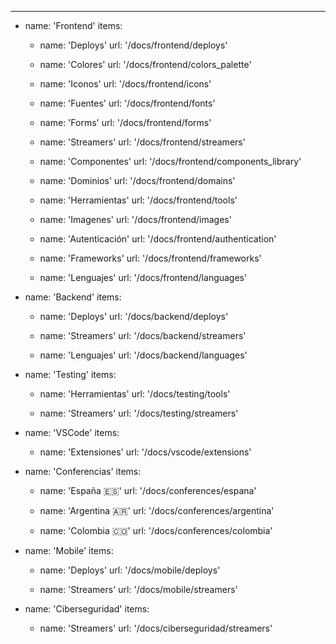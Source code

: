 ---
- name: 'Frontend'
  items:

  - name: 'Deploys'
    url: '/docs/frontend/deploys'

  - name: 'Colores'
    url: '/docs/frontend/colors_palette'

  - name: 'Iconos'
    url: '/docs/frontend/icons'

  - name: 'Fuentes'
    url: '/docs/frontend/fonts'

  - name: 'Forms'
    url: '/docs/frontend/forms'

  - name: 'Streamers'
    url: '/docs/frontend/streamers'

  - name: 'Componentes'
    url: '/docs/frontend/components_library'

  - name: 'Dominios'
    url: '/docs/frontend/domains'

  - name: 'Herramientas'
    url: '/docs/frontend/tools'

  - name: 'Imagenes'
    url: '/docs/frontend/images'

  - name: 'Autenticación'
    url: '/docs/frontend/authentication'

  - name: 'Frameworks'
    url: '/docs/frontend/frameworks'

  - name: 'Lenguajes'
    url: '/docs/frontend/languages'

- name: 'Backend'
  items:

  - name: 'Deploys'
    url: '/docs/backend/deploys'

  - name: 'Streamers'
    url: '/docs/backend/streamers'

  - name: 'Lenguajes'
    url: '/docs/backend/languages'

- name: 'Testing'
  items:

  - name: 'Herramientas'
    url: '/docs/testing/tools'

  - name: 'Streamers'
    url: '/docs/testing/streamers'

- name: 'VSCode'
  items:

  - name: 'Extensiones'
    url: '/docs/vscode/extensions'

- name: 'Conferencias'
  items:

  - name: 'España 🇪🇸'
    url: '/docs/conferences/espana'

  - name: 'Argentina 🇦🇷'
    url: '/docs/conferences/argentina'

  - name: 'Colombia 🇨🇴'
    url: '/docs/conferences/colombia'

- name: 'Mobile'
  items:

  - name: 'Deploys'
    url: '/docs/mobile/deploys'
      
  - name: 'Streamers'
    url: '/docs/mobile/streamers'

- name: 'Ciberseguridad'
  items:

  - name: 'Streamers'
    url: '/docs/ciberseguridad/streamers'